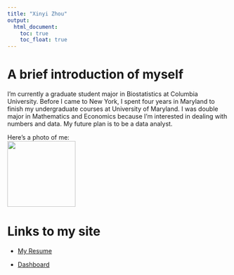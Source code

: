 ```yaml
---
title: "Xinyi Zhou"
output:
  html_document:
    toc: true
    toc_float: true
---
```


# A brief introduction of myself

I'm currently a graduate student major in Biostatistics at Columbia University. Before I came to New York, I spent four years in Maryland to finish my undergraduate courses at University of Maryland. I was double major in Mathematics and Economics because I’m interested in dealing with numbers and data. My future plan is to be a data analyst.

Here's a photo of me:  
<img src="23b8a7867743d14ca5897c6e34f1249.jpg" width="155" height="150" />

# Links to my site
* [My Resume](about.html)

* [Dashboard](Dashboard.html)